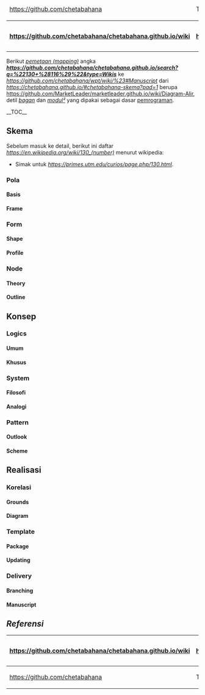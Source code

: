 <table>
  <thead>
    <tr>
      <td>[[<img src="https://avatars1.githubusercontent.com/u/36441664?v=3&s=20" class="avatar">|https://github.com/chetabahana]]</td><td colspan="7">This [[#|wiki]] is courtesy of '''[[Chetabahana Project|https://github.com/MarketLeader]]'''. Find all of them on '''[[Project Map|https://github.com/chetabahana/chetabahana.github.io/wiki/Skema#Implementasi]]'''.</td><td>[[<img src="https://avatars2.githubusercontent.com/u/36441943?v=3&s=20">|https://github.com/MarketLeader]]</td>   
    </tr>
  </thead>
  <tbody>
    <tr>
      <th>[[:arrow_double_up:|https://github.com/chetabahana/chetabahana.github.io/wiki]]</th>
      <th>[[:arrow_up_small:|https://github.com/chetabahana/chetabahana.github.io/wiki]]</th>
      <th>[[Home|:rewind:]] [[Home|Intro]]</th>
      <th>[[129#Manuscript|:arrow_backward:]] [[129#Manuscript|Prev]]</th>
      <th>[[1#Manuscript|:repeat:]] [[1#Manuscript|Base]]</th>
      <th>[[131#Manuscript|Next]] [[131#Manuscript|:arrow_forward:]]</th>
      <th>[[139#Manuscript|Last]] [[139#Manuscript|:fast_forward:]]</th>
      <th>[[:arrow_down_small:|https://github.com/MarketLeader/marketleader.github.io/wiki]]</th>
      <th>[[:arrow_double_down:|https://github.com/chetabahana/wpt/wiki]]</th>
    </tr>
  </tbody>
</table>

Berikut ''[[Mapping|pemetaan (mapping)]]'' angka '''''[[130|https://github.com/chetabahana/chetabahana.github.io/search?q=%22130+%28116%29%22&type=Wikis]]''''' ke ''[[piramida data|https://github.com/chetabahana/wpt/wiki/%23#Manuscript]]'' dari ''[[diagram|https://chetabahana.github.io/#chetabahana-skema?pad=1]]'' berupa [[konsep|https://github.com/MarketLeader/marketleader.github.io/wiki/Diagram-Alir]], detil ''[[bagan]]'' dan ''[[Diagram#modul|modul²]]'' yang dipakai sebagai dasar [[Programming#implementasi|pemrograman]].

__TOC__

==Skema==
Sebelum masuk ke detail, berikut ini daftar ''[[keistimewaan angka 130|https://en.wikipedia.org/wiki/130_(number)]]'' menurut wikipedia:
* Simak untuk ''[[keistimewaan² lainnya|https://primes.utm.edu/curios/page.php/130.html]]''.
<blockquote>
</blockquote>

===Pola===

====Basis====
====Frame====
===Form===
====Shape====
====Profile====
===Node===
====Theory====
====Outline====

==Konsep==
===Logics===
====Umum====
====Khusus====
===System===
====Filosofi====
====Analogi====
===Pattern===
====Outlook====
====Scheme====

==Realisasi==
===Korelasi===
====Grounds====
====Diagram====
===Template===
====Package====
====Updating====
===Delivery===
====Branching====

====Manuscript====
==''Referensi''==

<table>
  <thead>
    <tr>
      <th>[[:arrow_double_up:|https://github.com/chetabahana/chetabahana.github.io/wiki]]</th>
      <th>[[:arrow_up_small:|https://github.com/chetabahana/chetabahana.github.io/wiki]]</th>
      <th>[[Home|:rewind:]] [[Home|Intro]]</th>
      <th>[[129#Manuscript|:arrow_backward:]] [[129#Manuscript|Prev]]</th>
      <th>[[1#Manuscript|:repeat:]] [[1#Manuscript|Base]]</th>
      <th>[[131#Manuscript|Next]] [[131#Manuscript|:arrow_forward:]]</th>
      <th>[[139#Manuscript|Last]] [[139#Manuscript|:fast_forward:]]</th>
      <th>[[:arrow_down_small:|https://github.com/MarketLeader/marketleader.github.io/wiki]]</th>
      <th>[[:arrow_double_down:|https://github.com/chetabahana/wpt/wiki]]</th>
    </tr>
  </thead>
  <tbody>
    <tr>
      <td>[[<img src="https://avatars1.githubusercontent.com/u/36441664?v=3&s=20" class="avatar">|https://github.com/chetabahana]]</td><td colspan="7">This [[130#table-of-contents|wiki]] is courtesy of '''[[Chetabahana Project|https://github.com/MarketLeader]]'''. Find all of them on '''[[Project Map|https://github.com/chetabahana/chetabahana.github.io/wiki/Skema#Implementasi]]'''.</td><td>[[<img src="https://avatars2.githubusercontent.com/u/36441943?v=3&s=20">|https://github.com/MarketLeader]]</td>   
    </tr>
  </tbody>
</table>
